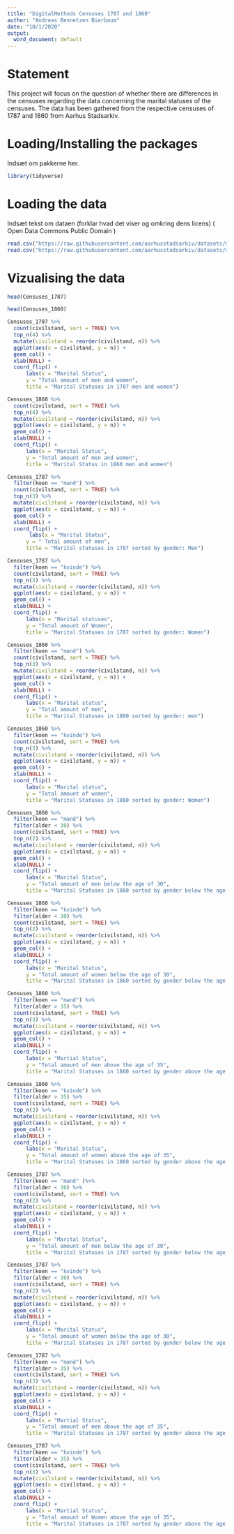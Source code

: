 ---
title: "DigitalMethods Censuses 1787 and 1860"
author: "Andreas Bennetzen Bierbaum"
date: "10/1/2020"
output:
  word_document: default
---
# Statement
This project will focus on the question of whether there are differences in the censuses regarding the data concerning the marital statuses of the censuses. The data has been gathered from the respective censuses of 1787 and 1860 from Aarhus Stadsarkiv.

# Loading/Installing the packages
Indsæt om pakkerne her. 

```{r}
library(tidyverse)
```

# Loading the data
Indsæt tekst om dataen (forklar hvad det viser og omkring dens licens) ( Open Data Commons Public Domain )
```{r}
read.csv("https://raw.githubusercontent.com/aarhusstadsarkiv/datasets/master/censuses/1787/census-1787-normalized.csv") -> Censuses_1787
read.csv("https://raw.githubusercontent.com/aarhusstadsarkiv/datasets/master/censuses/1860/census-1860-normalized.csv") -> Censuses_1860
```
# Vizualising the data

```{r}
head(Censuses_1787)
```

```{r}
head(Censuses_1860)
```


```{r}
Censuses_1787 %>%
  count(civilstand, sort = TRUE) %>%
  top_n(4) %>%
  mutate(civilstand = reorder(civilstand, n)) %>%
  ggplot(aes(x = civilstand, y = n)) +
  geom_col() +
  xlab(NULL) +
  coord_flip() +
      labs(x = "Marital Status",
      y = "Total amount of men and women",
      title = "Marital Statuses in 1787 men and women")
```
```{r}
Censuses_1860 %>%
  count(civilstand, sort = TRUE) %>%
  top_n(4) %>%
  mutate(civilstand = reorder(civilstand, n)) %>%
  ggplot(aes(x = civilstand, y = n)) +
  geom_col() +
  xlab(NULL) +
  coord_flip() +
      labs(x = "Marital Status",
      y = "Total amount of men and women",
      title = "Marital Status in 1860 men and women")
```
```{r}
Censuses_1787 %>%
  filter(koen == "mand") %>%
  count(civilstand, sort = TRUE) %>%
  top_n(3) %>%
  mutate(civilstand = reorder(civilstand, n)) %>%
  ggplot(aes(x = civilstand, y = n)) +
  geom_col() +
  xlab(NULL) +
  coord_flip() +
       labs(x = "Marital Status",
      y = " Total amount of men",
      title = "Marital statuses in 1787 sorted by gender: Men")

```
```{r}
Censuses_1787 %>%
  filter(koen == "kvinde") %>%
  count(civilstand, sort = TRUE) %>%
  top_n(3) %>%
  mutate(civilstand = reorder(civilstand, n)) %>%
  ggplot(aes(x = civilstand, y = n)) +
  geom_col() +
  xlab(NULL) +
  coord_flip() +
      labs(x = "Marital statuses",
      y = "Total amount of Women",
      title = "Marital Statuses in 1787 sorted by gender: Women")
```
```{r}
Censuses_1860 %>% 
  filter(koen == "mand") %>%
  count(civilstand, sort = TRUE) %>%
  top_n(3) %>%
  mutate(civilstand = reorder(civilstand, n)) %>%
  ggplot(aes(x = civilstand, y = n)) +
  geom_col() +
  xlab(NULL) +
  coord_flip() +
      labs(x = "Marital status",
      y = "Total amount of men",
      title = "Marital Statuses in 1860 sorted by gender: men")
```

```{r}
Censuses_1860 %>% 
  filter(koen == "kvinde") %>%
  count(civilstand, sort = TRUE) %>%
  top_n(3) %>%
  mutate(civilstand = reorder(civilstand, n)) %>%
  ggplot(aes(x = civilstand, y = n)) +
  geom_col() +
  xlab(NULL) +
  coord_flip() +
      labs(x = "Marital status",
      y = "Total amount of women",
      title = "Marital Statuses in 1860 sorted by gender: Women")
```


```{r}
Censuses_1860 %>% 
  filter(koen == "mand") %>%
  filter(alder < 30) %>% 
  count(civilstand, sort = TRUE) %>%
  top_n(2) %>%
  mutate(civilstand = reorder(civilstand, n)) %>%
  ggplot(aes(x = civilstand, y = n)) +
  geom_col() +
  xlab(NULL) +
  coord_flip() +
      labs(x = "Marital Status",
      y = "Total amount of men below the age of 30",
      title = "Marital Statuses in 1860 sorted by gender below the age of 30: Men")

```

```{r}
Censuses_1860 %>% 
  filter(koen == "kvinde") %>%
  filter(alder < 30) %>% 
  count(civilstand, sort = TRUE) %>%
  top_n(2) %>%
  mutate(civilstand = reorder(civilstand, n)) %>%
  ggplot(aes(x = civilstand, y = n)) +
  geom_col() +
  xlab(NULL) +
  coord_flip() +
      labs(x = "Marital Status",
      y = "Total amount of women below the age of 30",
      title = "Marital Statuses in 1860 sorted by gender below the age of 30: Women")
```
```{r}
Censuses_1860 %>% 
  filter(koen == "mand") %>%
  filter(alder > 35) %>% 
  count(civilstand, sort = TRUE) %>%
  top_n(3) %>%
  mutate(civilstand = reorder(civilstand, n)) %>%
  ggplot(aes(x = civilstand, y = n)) +
  geom_col() +
  xlab(NULL) +
  coord_flip() +
      labs(x = "Martial Status",
      y = "Total amount of men above the age of 35",
      title = "Marital Statuses in 1860 sorted by gender above the age of 35: Men")
```

```{r}
Censuses_1860 %>% 
  filter(koen == "kvinde") %>%
  filter(alder > 35) %>% 
  count(civilstand, sort = TRUE) %>%
  top_n(3) %>%
  mutate(civilstand = reorder(civilstand, n)) %>%
  ggplot(aes(x = civilstand, y = n)) +
  geom_col() +
  xlab(NULL) +
  coord_flip() +
      labs(x = "Marital Status",
      y = "Total amount of women above the age of 35",
      title = "Marital Statuses in 1860 sorted by gender above the age of 35: Women")
```
```{r}
Censuses_1787 %>% 
  filter(koen == "mand" )%>% 
  filter(alder < 30) %>% 
  count(civilstand, sort = TRUE) %>%
  top_n(2) %>%
  mutate(civilstand = reorder(civilstand, n)) %>%
  ggplot(aes(x = civilstand, y = n)) +
  geom_col() +
  xlab(NULL) +
  coord_flip() +
      labs(x = "Marital Status",
      y = "Total amount of men below the age of 30",
      title = "Marital Statuses in 1787 sorted by gender below the age of 30: Men")
```
```{r}
Censuses_1787 %>% 
  filter(koen == "kvinde") %>%
  filter(alder < 30) %>% 
  count(civilstand, sort = TRUE) %>%
  top_n(2) %>%
  mutate(civilstand = reorder(civilstand, n)) %>%
  ggplot(aes(x = civilstand, y = n)) +
  geom_col() +
  xlab(NULL) +
  coord_flip() +
      labs(x = "Marital Status",
      y = "Total amount of women below the age of 30",
      title = "Marital Statuses in 1787 sorted by gender below the age of 30: Women")
```






```{r}
Censuses_1787 %>% 
  filter(koen == "mand") %>%
  filter(alder > 35) %>% 
  count(civilstand, sort = TRUE) %>%
  top_n(3) %>%
  mutate(civilstand = reorder(civilstand, n)) %>%
  ggplot(aes(x = civilstand, y = n)) +
  geom_col() +
  xlab(NULL) +
  coord_flip() +
      labs(x = "Martial Status",
      y = "Total amount of men above the age of 35",
      title = "Marital Statuses in 1787 sorted by gender above the age of 35: Men")
```



```{r}
Censuses_1787 %>% 
  filter(koen == "kvinde") %>%
  filter(alder > 35) %>% 
  count(civilstand, sort = TRUE) %>%
  top_n(3) %>%
  mutate(civilstand = reorder(civilstand, n)) %>%
  ggplot(aes(x = civilstand, y = n)) +
  geom_col() +
  xlab(NULL) +
  coord_flip() +
      labs(x = "Martial Status",
      y = "Total amount of Women above the age of 35",
      title = "Marital Statuses in 1787 sorted by gender above the age of 35: Women")
```